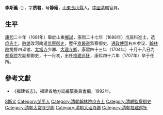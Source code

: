 '''李斯義'''（{{bd|1644年||1707年|catIdx=L李}}），字'''质君'''，号'''静庵'''，[[山东省|山東]][[長山縣|長山縣]]人。[[中國|中國]][[清朝|清朝]]官員，

== 生平 ==
[[康熙|康熙]]二十年（1681年）舉於山東[[鄉試|鄉試]]，康熙二十七年（1688年）戊辰科進士，选[[庶吉士|庶吉士]]，[[散馆|散馆]]改河南道[[监察御史|监察御史]]，歷任[[京畿道|京畿道]]监察御史、[[通政使司|通政使司]]右左参议、[[翰林院|翰林院]]提督四译馆、[[太常寺|太常寺]]少卿、[[大理寺卿|大理寺卿]]，康熙四十三年（1704年）十月十八日为[[都察院|都察院]]左副都御史，十一月初，出任[[福建巡抚|福建巡抚]]，康熙四十六年（1707年）卒于任所。

==參考文獻==
*《福建省志》，福建省地方誌編纂委員會編，1992年。

{{start box}}
{{s-before|[[梅鋗_(清)|梅鋗]]}}
{{s-title|[[福建巡撫|福建巡撫]]|1704年上任}}
{{s-after|[[张伯行|张伯行]]}}
{{end box}}

{{康熙二十七年戊辰科殿試金榜}}

{{Authority control}}

{{DEFAULTSORT:Li李}}
[[Category:李姓|S斯义]]
[[Category:邹平人|Category:邹平人]]
[[Category:清朝翰林院庶吉士|Category:清朝翰林院庶吉士]]
[[Category:清朝監察御史|Category:清朝監察御史]]
[[Category:清朝太常寺少卿|Category:清朝太常寺少卿]]
[[Category:清朝大理寺卿|Category:清朝大理寺卿]]
[[Category:清朝福建巡抚|Category:清朝福建巡抚]]


{{清朝人物小作品}}